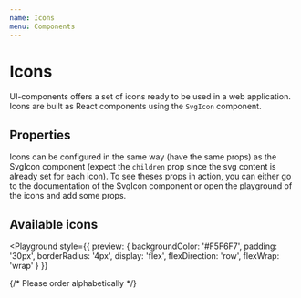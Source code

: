 ```yaml
---
name: Icons
menu: Components
---
```



<!-- Please order alphabetically -->


# Icons

UI-components offers a set of icons ready to be used in a web application.
Icons are built as React components using the `SvgIcon` component.

## Properties

Icons can be configured in the same way (have the same props) as the SvgIcon component (expect the `children` prop since the svg content is already set for each icon).
To see theses props in action, you can either go to the documentation of the SvgIcon component or open the
playground of the icons and add some props.

<Props of={PasswordsIcon} size={30} />

## Available icons

<Playground
  style={{
    preview: {
      backgroundColor: '#F5F6F7',
      padding: '30px',
      borderRadius: '4px',
      display: 'flex',
      flexDirection: 'row',
      flexWrap: 'wrap'
    }
  }}
>
  <IconsWrapper>
    {/* Please order alphabetically */}
    <ActivityLogIcon size={30} />
    <AddIcon size={30} />
    <AndroidIcon size={30} />
    <AppleIcon size={30} />
    <ArrowDownIcon size={30} />
    <BackIcon viewBox='0 0 26 26' size={30} />
    <BellIcon size={30} />
    <BuildingIcon size={30} />
    <CaretDownIcon size={30} />
    <CheckCircleIcon size={30} />
    <CheckIcon size={30} />
    <CloseIcon size={30} />
    <ComputerIcon size={30} />
    <CopyIcon size={30} />
    <CopyPasswordIcon size={30} />
    <CrossCircleIcon size={30} />
    <DashboardIcon size={30} />
    <DashlaneLogoIcon viewBox='0 0 36 36' size={30} />
    <DotsIcon size={30} />
    <EditIcon title='translation_key' size={30} />
    <ForwardIcon viewBox='0 0 22 22' size={30} />
    <GeneratorIcon size={30} />
    <HelpIcon size={30} />
    <HideIcon size={30} />
    <HouseIcon size={30} />
    <IdIcon size={30} />
    <InfoCircleIcon size={30} />
    <LinkIcon size={30} />
    <LoaderIcon size={30} />
    <LockIcon size={30} />
    <LogOutIcon size={30} />
    <MailIcon size={30} />
    <MobileIcon size={30} />
    <NoNetworkIcon size={30} />
    <OpenWebsiteIcon viewBox='0 0 24 24' size={30} />
    <PasswordChangerIcon size={30} />
    <PasswordHistoryIcon size={30} />
    <PasswordsIcon size={30} />
    <PaymentsIcon size={30} />
    <PersonalInfoIcon size={30} />
    <PhoneIcon size={30} />
    <RefreshIcon size={30} />
    <RevealIcon size={30} />
    <RevokeIcon size={30} />
    <SearchIcon size={30} />
    <SecurityDashboardIcon size={30} />
    <SettingsIcon size={30} />
    <ShareIcon size={30} />
    <SharedIcon size={30} />
    <SharingGroupIcon size={30} />
    <ShieldCheckIcon viewBox='0 0 50 50' size={30} />
    <ShieldFlagIcon viewBox='0 0 50 50' size={30} />
    <TaxIcon size={30} />
    <ToolsIcon size={30} />
    <UnlockIcon size={30} />
    <UserCircleIcon size={30} />
    <VaultIcon size={30} />
    <WarningIcon size={30} />
    <WebIcon size={30} />
    <WindowsIcon size={30} />
  </IconsWrapper>
</Playground>
